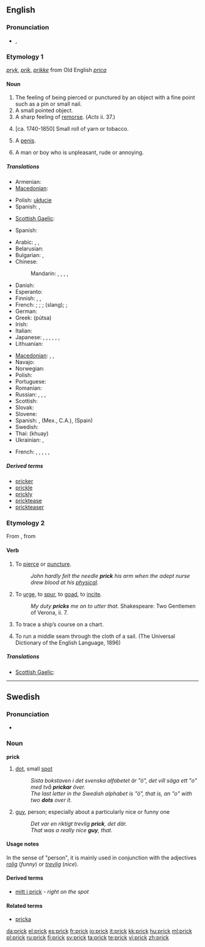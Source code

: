 {{wikipedia|dab=prick}}
==English==

===Pronunciation===
* {{IPA|/prɪk/}}, {{SAMPA|/prIk/}}
*: {{rhymes|ɪk}}

===Etymology 1===
{{etyl|enm}} ''[[pryk]]'', ''[[prik]]'', ''[[prikke]]'' from Old English ''[[prica]]''

====Noun====
{{en-noun}}

# The feeling of being pierced or punctured by an object with a fine point such as a pin or small nail.
# A small pointed object.
# A sharp feeling of [[remorse]]. (''Acts'' ii. 37.)
# {{nautical|obsolete}} [ca. 1740-1850] Small roll of yarn or tobacco.
# {{slang|vulgar|especially|_|US}} A [[penis]].
# {{US|British|slang|pejorative}} A man or boy who is unpleasant, rude or annoying.

=====Translations=====
{{trans-top|feeling of being pierced or punctured}}
* Armenian: {{t-|hy|խայթոց|tr=xayt’oc’}}
* [[Macedonian]]: {{t-|mk|убод|m|tr=úbod}}
{{trans-mid}}
* Polish: [[ukłucie]] {{n}}
* Spanish: {{t+|es|punzada|f}}, {{t+|es|piquete|m}}
{{trans-bottom}}

{{trans-top|small pointed object}}
* [[Scottish Gaelic]]: {{t-|gd|stob|m|xs=Scottish Gaelic}}
{{trans-mid}}
{{trans-bottom}}

{{trans-top|sharp feeling of remorse}}
* Spanish: {{t-|es|remordimiento|m}}
{{trans-mid}}
{{trans-bottom}}

{{trans-top|(slang) a penis}}
* Arabic: {{t+|ar|زب|m|tr=zubb}},  {{t-|ar|زبر|m|tr=zubr}},  {{t|ar|أير|m|tr='ayr}}
* Belarusian: {{t-|be|хуй|m|tr=xuj|xs=Belarusian}}
* Bulgarian: {{t-|bg|кур|m|tr=kur}}, {{t+|bg|хуй|m|tr=huj}}
* Chinese:
*: Mandarin: {{t-|cmn|雞巴|sc=Hani}},  {{t-|cmn|鸡巴|tr=jība|sc=Hani}},  {{t-|cmn|屌|tr=diǎo|sc=Hani}},  {{qualifier|euphemism}} {{t-|cmn|鳥|sc=Hani}},  {{t-|cmn|鸟|tr=diǎo|sc=Hani}}
* Danish: {{t+|da|prik|n}}
* Esperanto: {{t+|eo|kaco|xs=Esperanto}}
* Finnish: {{t|fi|kyrpä}}, {{t|fi|mulkku}}, {{t|fi|kulli}}
* French: {{t+|fr|bite|f}}; {{t+|fr|paf|m}}; {{t+|fr|pine|f}}; {{t+|fr|queue|f}} (slang); {{t+|fr|vit|m}}; {{t+|fr|zob|m}}
* German: {{t+|de|Pimmel|m}}
* Greek: {{t+|el|πούτσα}} (pútsa) {{f}}
* Irish: {{t-|ga|slat|xs=Irish}}
* Italian: {{t+|it|cazzo}}
* Japanese: {{t+|ja|ちんこ|tr=chinko}},  {{t-|ja|ちんぽ|tr=chinpo}},  {{t-|ja|ちんちん|tr=chinchin}},  {{qualifier|of children}} {{t|ja|おちんちん|tr=o-chinchin}},  {{t|ja|ぽこちん|tr=pokochin}},  {{t|ja|まら|tr=mara}},  {{t|ja|ちんぽこ|tr=chinpoko}}
* Lithuanian: {{t-|lt|bybis|xs=Lithuanian}}
{{trans-mid}}
* [[Macedonian]]: {{t-|mk|стап|m|tr=stáp}},  {{t|mk|мандало|n|tr=mándalo}},  {{t-|mk|кур|m|tr=kur}}
* Navajo: {{tø|nv|acho'}}
* Norwegian: {{t+|no|pikk}}
* Polish: {{t+|pl|chuj}}
* Portuguese: {{t+|pt|pau}}
* Romanian: {{t+|ro|pula}}
* Russian: {{t+|ru|хуй|m|tr=xuj}}, {{t+|ru|хер|m|tr=xer}},  {{qualifier|mild}} {{t+|ru|член|m|tr=člen}},  {{qualifier|of children}} {{t|ru|писюн|m|tr=pisjún}}
* Scottish: {{t-|gd|bod|xs=Scottish Gaelic}}
* Slovak: {{t+|sk|kokot}}
* Slovene: {{t-|sl|kurac}}
* Spanish: {{t-|es|reata|f}}, {{t+|es|macana|f}} (Mex., C.A.), {{t+|es|polla|f}} (Spain)
* Swedish: {{t+|sv|kuk}}
* Thai: {{t-|th|ควย}} (khuay)
* Ukrainian: {{t+|uk|хуй|m|tr=xuj|xs=Ukrainian}},  {{qualifier|of children}} {{t|uk|пісюн|m|tr=pisjún|xs=Ukrainian}}
{{trans-bottom}}

{{trans-top|An annoying person}}
* French: {{t-|fr|petit con|m}}, {{t+|fr|emmerdeur|m}}, {{t+|fr|pédé|m}}, {{t+|fr|connard|m}}, {{t+|fr|andouille|f}}, {{t+|fr|enfoiré|m}}
{{trans-mid}}
{{trans-bottom}}

=====Derived terms=====
* [[pricker]]
* [[prickle]]
* [[prickly]]
* [[pricktease]]
* [[prickteaser]]

===Etymology 2===
From {{etyl|enm|en}} {{term|prikken||lang=enm}}, from {{etyl|ang|en}} {{term|prician||lang=ang}}

====Verb====
{{en-verb}}

# {{transitive}} To [[pierce]] or [[puncture]].
#: ''John hardly felt the needle '''prick''' his arm when the adept nurse drew blood at his [[physical]].''
# {{transitive|figurative}} To [[urge]], to [[spur]], to [[goad]], to [[incite]].
#: ''My duty '''pricks''' me on to utter that.'' Shakespeare: Two Gentlemen of Verona, ii. 7.
# {{nautical|obsolete}} To trace a ship’s course on a chart.
# {{nautical|obsolete}} To run a middle seam through the cloth of a sail. (The Universal Dictionary of the English Language, 1896)

=====Translations=====
{{trans-top|pierce}}
* [[Scottish Gaelic]]: {{t-|gd|stob|xs=Scottish Gaelic}}
{{trans-mid}}
{{trans-bottom}}

{{trans-top|urge, goad}}
{{trans-mid}}
{{trans-bottom}}

----

==Swedish==

===Pronunciation===
* {{audio|Sv-en prick.ogg|audio}}

===Noun===
{{sv-noun-reg-ar}}
'''prick''' {{c}}

# [[dot]], small [[spot]]
#: ''Sista bokstaven i det svenska alfabetet är "ö", det vill säga ett "o" med två '''prickar''' över.''
#: ''The last letter in the Swedish alphabet is "ö", that is, an "o" with two '''dots''' over it.''
# [[guy]], person; especially about a particularly nice or funny one
#: ''Det var en riktigt trevlig '''prick''', det där.''
#: ''That was a really nice '''guy''', that.''

====Usage notes====
In the sense of "person", it is mainly used in conjunction with the adjectives ''[[rolig]]'' (''funny'') or ''[[trevlig]]'' (''nice'').

====Derived terms====
* [[mitt i prick]] - ''right on the spot''

====Related terms====
* [[pricka]]

[[da:prick]]
[[el:prick]]
[[es:prick]]
[[fr:prick]]
[[io:prick]]
[[it:prick]]
[[kk:prick]]
[[hu:prick]]
[[ml:prick]]
[[pl:prick]]
[[ru:prick]]
[[fi:prick]]
[[sv:prick]]
[[ta:prick]]
[[te:prick]]
[[vi:prick]]
[[zh:prick]]